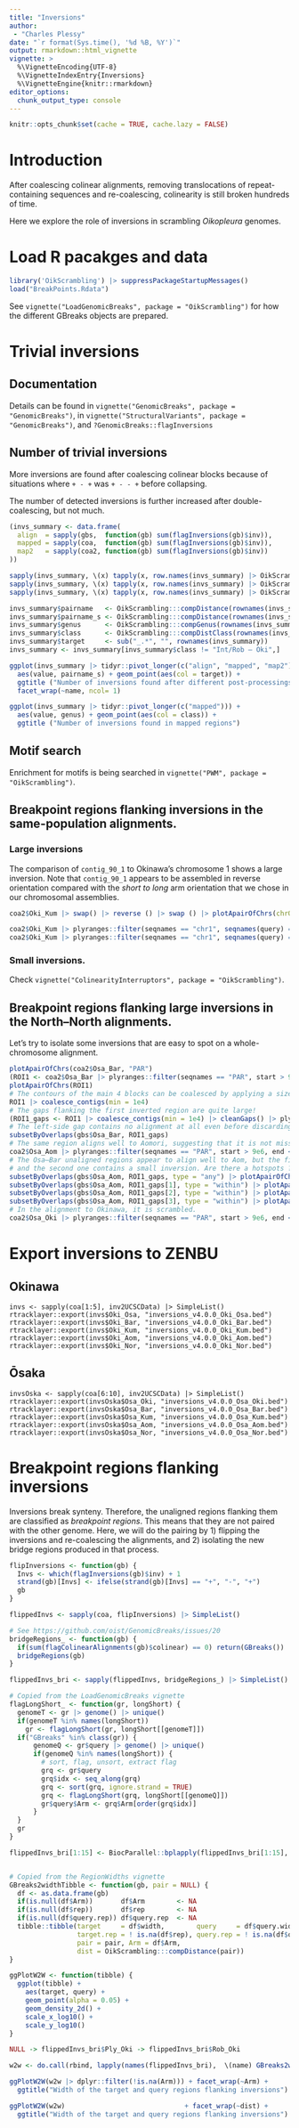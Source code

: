 ```yaml
---
title: "Inversions"
author: 
 - "Charles Plessy"
date: "`r format(Sys.time(), '%d %B, %Y')`"
output: rmarkdown::html_vignette
vignette: >
  %\VignetteEncoding{UTF-8}
  %\VignetteIndexEntry{Inversions}
  %\VignetteEngine{knitr::rmarkdown}
editor_options: 
  chunk_output_type: console
---
```


```r
knitr::opts_chunk$set(cache = TRUE, cache.lazy = FALSE)
```

# Introduction

After coalescing colinear alignments, removing translocations of
repeat-containing sequences and re-coalescing, colinearity is still broken
hundreds of time.

Here we explore the role of inversions in scrambling _Oikopleura_ genomes.

# Load R pacakges and data

```r
library('OikScrambling') |> suppressPackageStartupMessages()
load("BreakPoints.Rdata")
```

See `vignette("LoadGenomicBreaks", package = "OikScrambling")` for how the
different GBreaks objects are prepared.

# Trivial inversions

## Documentation

Details can be found in `vignette("GenomicBreaks", package = "GenomicBreaks")`,
in `vignette("StructuralVariants", package = "GenomicBreaks")`,
and `?GenomicBreaks::flagInversions`

## Number of trivial inversions

More inversions are found after coalescing colinear blocks because of situations
where `+ - +` was `+ - - +` before collapsing.

The number of detected inversions is further increased after double-coalescing,
but not much.

```r
(invs_summary <- data.frame(
  align  = sapply(gbs,  function(gb) sum(flagInversions(gb)$inv)),
  mapped = sapply(coa,  function(gb) sum(flagInversions(gb)$inv)),
  map2   = sapply(coa2, function(gb) sum(flagInversions(gb)$inv))
))

sapply(invs_summary, \(x) tapply(x, row.names(invs_summary) |> OikScrambling:::compDistance(), mean))
sapply(invs_summary, \(x) tapply(x, row.names(invs_summary) |> OikScrambling:::compDistance(), median))
sapply(invs_summary, \(x) tapply(x, row.names(invs_summary) |> OikScrambling:::compDistance(), sd))

invs_summary$pairname   <- OikScrambling:::compDistance(rownames(invs_summary))
invs_summary$pairname_s <- OikScrambling:::compDistance(rownames(invs_summary), short = TRUE)
invs_summary$genus      <- OikScrambling:::compGenus(rownames(invs_summary))
invs_summary$class      <- OikScrambling:::compDistClass(rownames(invs_summary))
invs_summary$target     <- sub("_.*", "", rownames(invs_summary))
invs_summary <- invs_summary[invs_summary$class != "Int/Rob – Oki",]

ggplot(invs_summary |> tidyr::pivot_longer(c("align", "mapped", "map2"))) +
  aes(value, pairname_s) + geom_point(aes(col = target)) +
  ggtitle ("Number of inversions found after different post-processings") +
  facet_wrap(~name, ncol= 1)
```

```r
ggplot(invs_summary |> tidyr::pivot_longer(c("mapped"))) +
  aes(value, genus) + geom_point(aes(col = class)) +
  ggtitle ("Number of inversions found in mapped regions") 
```

## Motif search

Enrichment for motifs is being searched in
`vignette("PWM", package = "OikScrambling")`.

## Breakpoint regions flanking inversions in the same-population alignments.

### Large inversions

The comparison of `contig_90_1` to Okinawa's chromosome 1 shows a large
inversion.  Note that `contig_90_1` appears to be assembled in reverse
orientation compared with the _short to long_ arm orientation that we chose
in our chromosomal assemblies.

```r
coa2$Oki_Kum |> swap() |> reverse () |> swap () |> plotApairOfChrs(chrQ = "contig_90_1")
```

```r
coa2$Oki_Kum |> plyranges::filter(seqnames == "chr1", seqnames(query) == "contig_90_1", width > 1e3) |> coalesce_contigs()
coa2$Oki_Kum |> plyranges::filter(seqnames == "chr1", seqnames(query) == "contig_90_1", width > 1e3) |> range()
```

### Small inversions.

Check `vignette("ColinearityInterruptors", package = "OikScrambling")`.

## Breakpoint regions flanking large inversions in the North–North alignments.

Let's try to isolate some inversions that are easy to spot on a whole-chromosome
alignment.

```r
plotApairOfChrs(coa2$Osa_Bar, "PAR")
(ROI1 <- coa2$Osa_Bar |> plyranges::filter(seqnames == "PAR", start > 9e6, end < 14e6, start(query) > 7e6, end(query) < 12e6))
plotApairOfChrs(ROI1)
# The contours of the main 4 blocks can be coalesced by applying a size threshold.
ROI1 |> coalesce_contigs(min = 1e4)
# The gaps flanking the first inverted region are quite large!
(ROI1_gaps <- ROI1 |> coalesce_contigs(min = 1e4) |> cleanGaps() |> plyranges::mutate(w = width))
# The left-side gap contains no alignment at all even before discarding the short ones.
subsetByOverlaps(gbs$Osa_Bar, ROI1_gaps)
# The same region aligns well to Aomori, suggesting that it is not missassembled
coa2$Osa_Aom |> plyranges::filter(seqnames == "PAR", start > 9e6, end < 14e6) |> plotApairOfChrs()
# The Osa–Bar unaligned regions appear to align well to Aom, but the first one is split
# and the second one contains a small inversion. Are there a hotspots ?
subsetByOverlaps(gbs$Osa_Aom, ROI1_gaps, type = "any") |> plotApairOfChrs()
subsetByOverlaps(gbs$Osa_Aom, ROI1_gaps[1], type = "within") |> plotApairOfChrs()
subsetByOverlaps(gbs$Osa_Aom, ROI1_gaps[2], type = "within") |> plotApairOfChrs()
subsetByOverlaps(gbs$Osa_Aom, ROI1_gaps[3], type = "within") |> plotApairOfChrs()
# In the alignment to Okinawa, it is scrambled.
coa2$Osa_Oki |> plyranges::filter(seqnames == "PAR", start > 9e6, end < 14e6) |> plotApairOfChrs()
```

# Export inversions to ZENBU

## Okinawa

```
invs <- sapply(coa[1:5], inv2UCSCData) |> SimpleList()
rtracklayer::export(invs$Oki_Osa, "inversions_v4.0.0_Oki_Osa.bed")
rtracklayer::export(invs$Oki_Bar, "inversions_v4.0.0_Oki_Bar.bed")
rtracklayer::export(invs$Oki_Kum, "inversions_v4.0.0_Oki_Kum.bed")
rtracklayer::export(invs$Oki_Aom, "inversions_v4.0.0_Oki_Aom.bed")
rtracklayer::export(invs$Oki_Nor, "inversions_v4.0.0_Oki_Nor.bed")
```

## Ōsaka

```
invsOska <- sapply(coa[6:10], inv2UCSCData) |> SimpleList()
rtracklayer::export(invsOska$Osa_Oki, "inversions_v4.0.0_Osa_Oki.bed")
rtracklayer::export(invsOska$Osa_Bar, "inversions_v4.0.0_Osa_Bar.bed")
rtracklayer::export(invsOska$Osa_Kum, "inversions_v4.0.0_Osa_Kum.bed")
rtracklayer::export(invsOska$Osa_Aom, "inversions_v4.0.0_Osa_Aom.bed")
rtracklayer::export(invsOska$Osa_Nor, "inversions_v4.0.0_Osa_Nor.bed")
```

# Breakpoint regions flanking inversions

Inversions break synteny.  Therefore, the unaligned regions flanking them are
classified as _breakpoint regions_.  This means that they are not paired with
the other genome.  Here, we will do the pairing by 1) flipping the inversions
and re-coalescing the alignments, and 2) isolating the new bridge regions
produced in that process.

```r
flipInversions <- function(gb) {
  Invs <- which(flagInversions(gb)$inv) + 1
  strand(gb)[Invs] <- ifelse(strand(gb)[Invs] == "+", "-", "+")
  gb
}

flippedInvs <- sapply(coa, flipInversions) |> SimpleList()

# See https://github.com/oist/GenomicBreaks/issues/20
bridgeRegions_ <- function(gb) {
  if(sum(flagColinearAlignments(gb)$colinear) == 0) return(GBreaks())
  bridgeRegions(gb)
}

flippedInvs_bri <- sapply(flippedInvs, bridgeRegions_) |> SimpleList()

# Copied from the LoadGenomicBreaks vignette
flagLongShort_ <- function(gr, longShort) {
  genomeT <- gr |> genome() |> unique()
  if(genomeT %in% names(longShort))
    gr <- flagLongShort(gr, longShort[[genomeT]])
  if("GBreaks" %in% class(gr)) {
      genomeQ <- gr$query |> genome() |> unique()
      if(genomeQ %in% names(longShort)) {
        # sort, flag, unsort, extract flag
        grq <- gr$query
        grq$idx <- seq_along(grq)
        grq <- sort(grq, ignore.strand = TRUE)
        grq <- flagLongShort(grq, longShort[[genomeQ]])
        gr$query$Arm <- grq$Arm[order(grq$idx)]
      }
  }
  gr
}

flippedInvs_bri[1:15] <- BiocParallel::bplapply(flippedInvs_bri[1:15], flagLongShort_, longShort)


# Copied from the RegionWidths vignette
GBreaks2widthTibble <- function(gb, pair = NULL) {
  df <- as.data.frame(gb)
  if(is.null(df$Arm))       df$Arm        <- NA
  if(is.null(df$rep))       df$rep        <- NA
  if(is.null(df$query.rep)) df$query.rep  <- NA
  tibble::tibble(target     = df$width,        query     = df$query.width,
                 target.rep = ! is.na(df$rep), query.rep = ! is.na(df$query.rep),  # TRUE if overlaps a repeat
                 pair = pair, Arm = df$Arm,
                 dist = OikScrambling:::compDistance(pair))
}

ggPlotW2W <- function(tibble) {
  ggplot(tibble) +
    aes(target, query) +
    geom_point(alpha = 0.05) +
    geom_density_2d() +
    scale_x_log10() +
    scale_y_log10()
}

NULL -> flippedInvs_bri$Ply_Oki -> flippedInvs_bri$Rob_Oki

w2w <- do.call(rbind, lapply(names(flippedInvs_bri),  \(name) GBreaks2widthTibble(flippedInvs_bri[[name]],  pair = name)))

ggPlotW2W(w2w |> dplyr::filter(!is.na(Arm))) + facet_wrap(~Arm) +
  ggtitle("Width of the target and query regions flanking inversions")

ggPlotW2W(w2w)                              + facet_wrap(~dist) +
  ggtitle("Width of the target and query regions flanking inversions")
```
